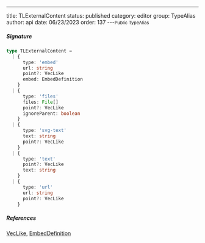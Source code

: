 ---
title: TLExternalContent
status: published
category: editor
group: TypeAlias
author: api
date: 06/23/2023
order: 137
---<Small>Public TypeAlias</Small>




##### Signature


```ts
type TLExternalContent =
  | {
      type: 'embed'
      url: string
      point?: VecLike
      embed: EmbedDefinition
    }
  | {
      type: 'files'
      files: File[]
      point?: VecLike
      ignoreParent: boolean
    }
  | {
      type: 'svg-text'
      text: string
      point?: VecLike
    }
  | {
      type: 'text'
      point?: VecLike
      text: string
    }
  | {
      type: 'url'
      url: string
      point?: VecLike
    }
```

##### References

[VecLike](/gen/primitives/VecLike-type), [EmbedDefinition](/gen/tlschema/EmbedDefinition-type)


